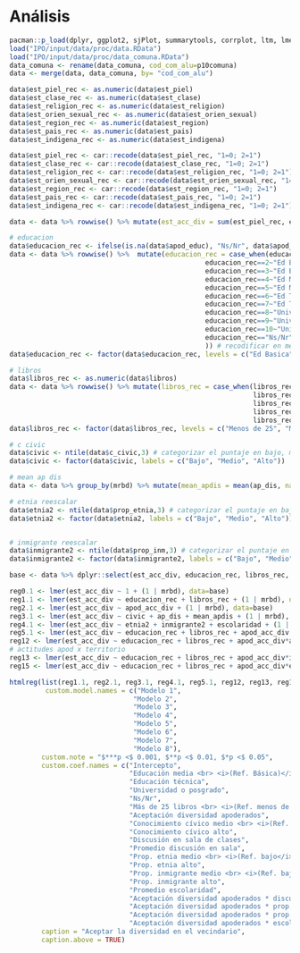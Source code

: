 # Análisis

```r

pacman::p_load(dplyr, ggplot2, sjPlot, summarytools, corrplot, ltm, lme4, stargazer, texreg, scales)
load("IPO/input/data/proc/data.RData")
load("IPO/input/data/proc/data_comuna.RData")
data_comuna <- rename(data_comuna, cod_com_alu=p10comuna)
data <- merge(data, data_comuna, by= "cod_com_alu")

data$est_piel_rec <- as.numeric(data$est_piel)
data$est_clase_rec <- as.numeric(data$est_clase)
data$est_religion_rec <- as.numeric(data$est_religion)
data$est_orien_sexual_rec <- as.numeric(data$est_orien_sexual)
data$est_region_rec <- as.numeric(data$est_region)
data$est_pais_rec <- as.numeric(data$est_pais)
data$est_indigena_rec <- as.numeric(data$est_indigena)

data$est_piel_rec <- car::recode(data$est_piel_rec, "1=0; 2=1")
data$est_clase_rec <- car::recode(data$est_clase_rec, "1=0; 2=1")
data$est_religion_rec <- car::recode(data$est_religion_rec, "1=0; 2=1")
data$est_orien_sexual_rec <- car::recode(data$est_orien_sexual_rec, "1=0; 2=1")
data$est_region_rec <- car::recode(data$est_region_rec, "1=0; 2=1")
data$est_pais_rec <- car::recode(data$est_pais_rec, "1=0; 2=1")
data$est_indigena_rec <- car::recode(data$est_indigena_rec, "1=0; 2=1")

data <- data %>% rowwise() %>% mutate(est_acc_div = sum(est_piel_rec, est_clase_rec, est_religion_rec, est_orien_sexual_rec, est_region_rec, est_pais_rec, est_indigena_rec))

# educacion
data$educacion_rec <- ifelse(is.na(data$apod_educ), "Ns/Nr", data$apod_educ) # crea categoria Na para no perder casos
data <- data %>% rowwise() %>%  mutate(educacion_rec = case_when(educacion_rec==1~"Ed Basica",
                                                 educacion_rec==2~"Ed Basica",
                                                 educacion_rec==3~"Ed Basica",
                                                 educacion_rec==4~"Ed Media",
                                                 educacion_rec==5~"Ed Media",
                                                 educacion_rec==6~"Ed Tecnica",
                                                 educacion_rec==7~"Ed Tecnica",
                                                 educacion_rec==8~"Universidad o posgrado",
                                                 educacion_rec==9~"Universidad o posgrado",
                                                 educacion_rec==10~"Universidad o posgrado",
                                                 educacion_rec=="Ns/Nr"~"Ns/Nr"
                                                 )) # recodificar en menos categorias
data$educacion_rec <- factor(data$educacion_rec, levels = c("Ed Basica", "Ed Media", "Ed Tecnica", "Universidad o posgrado", "Ns/Nr")) # relevel porque queda con orden distinto

# libros
data$libros_rec <- as.numeric(data$libros)
data <- data %>% rowwise() %>% mutate(libros_rec = case_when(libros_rec==1 ~ "Menos de 25",
                                                             libros_rec==2 ~ "Menos de 25",
                                                             libros_rec==3 ~ "Más de 25",
                                                             libros_rec==4 ~ "Más de 25",
                                                             libros_rec==5 ~ "Más de 25")) # dejar solo dos categorias
data$libros_rec <- factor(data$libros_rec, levels = c("Menos de 25", "Más de 25"))

# c civic
data$civic <- ntile(data$c_civic,3) # categorizar el puntaje en bajo, medio y alto
data$civic <- factor(data$civic, labels = c("Bajo", "Medio", "Alto"))

# mean ap dis
data <- data %>% group_by(mrbd) %>% mutate(mean_apdis = mean(ap_dis, na.rm=TRUE)) %>% ungroup()

# etnia reescalar
data$etnia2 <- ntile(data$prop_etnia,3) # categorizar el puntaje en bajo, medio y alto
data$etnia2 <- factor(data$etnia2, labels = c("Bajo", "Medio", "Alto"))


# inmigrante reescalar
data$inmigrante2 <- ntile(data$prop_inm,3) # categorizar el puntaje en bajo, medio y alto
data$inmigrante2 <- factor(data$inmigrante2, labels = c("Bajo", "Medio", "Alto"))

base <- data %>% dplyr::select(est_acc_div, educacion_rec, libros_rec, apod_acc_div, civic, ap_dis, mean_apdis, educacion_rec, mrbd, etnia2, inmigrante2, escolaridad) %>% na.omit()

reg0.1 <- lmer(est_acc_div ~ 1 + (1 | mrbd), data=base)
reg1.1 <- lmer(est_acc_div ~ educacion_rec + libros_rec + (1 | mrbd), data=base)
reg2.1 <- lmer(est_acc_div ~ apod_acc_div + (1 | mrbd), data=base)
reg3.1 <- lmer(est_acc_div ~ civic + ap_dis + mean_apdis + (1 | mrbd), data=base)
reg4.1 <- lmer(est_acc_div ~ etnia2 + inmigrante2 + escolaridad + (1 | mrbd), data=base)
reg5.1 <- lmer(est_acc_div ~ educacion_rec + libros_rec + apod_acc_div + civic + ap_dis + mean_apdis + etnia2 + inmigrante2 + escolaridad + (1 | mrbd), data=base)
reg12 <- lmer(est_acc_div ~ educacion_rec + libros_rec + apod_acc_div*ap_dis + civic + ap_dis + mean_apdis + etnia2 + inmigrante2 + escolaridad + (1 | mrbd), data=base)
# actitudes apod x territorio
reg13 <- lmer(est_acc_div ~ educacion_rec + libros_rec + apod_acc_div*inmigrante2 + civic + ap_dis + mean_apdis + etnia2 + inmigrante2 + escolaridad + (1 | mrbd), data=base)
reg15 <- lmer(est_acc_div ~ educacion_rec + libros_rec + apod_acc_div*escolaridad + civic + ap_dis + mean_apdis + etnia2 + inmigrante2 + escolaridad + (1 | mrbd), data=base)
```

```r
htmlreg(list(reg1.1, reg2.1, reg3.1, reg4.1, reg5.1, reg12, reg13, reg15), 
         custom.model.names = c("Modelo 1",
                               "Modelo 2",
                               "Modelo 3",
                               "Modelo 4",
                               "Modelo 5",
                               "Modelo 6",
                               "Modelo 7",
                               "Modelo 8"), 
        custom.note = "$***p <$ 0.001, $**p <$ 0.01, $*p <$ 0.05",
        custom.coef.names = c("Intercepto", 
                              "Educación media <br> <i>(Ref. Básica)</i>",
                              "Educación técnica", 
                              "Universidad o posgrado",
                              "Ns/Nr",
                              "Más de 25 libros <br> <i>(Ref. menos de 25)</i>", 
                              "Aceptación diversidad apoderados", 
                              "Conocimiento cívico medio <br> <i>(Ref. bajo</i>", 
                              "Conocimiento cívico alto", 
                              "Discusión en sala de clases", 
                              "Promedio discusión en sala", 
                              "Prop. etnia medio <br> <i>(Ref. bajo</i>", 
                              "Prop. etnia alto",
                              "Prop. inmigrante medio <br> <i>(Ref. bajo</i>", 
                              "Prop. inmigrante alto",
                              "Promedio escolaridad", 
                              "Aceptación diversidad apoderados * discusión en sala", 
                              "Aceptación diversidad apoderados * prop. inmigrante medio", 
                              "Aceptación diversidad apoderados * prop. inmigrante alte", 
                              "Aceptación diversidad apoderados * escolaridad"),
        caption = "Aceptar la diversidad en el vecindario",
        caption.above = TRUE)
```  



